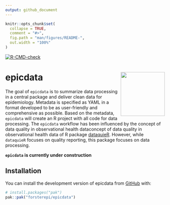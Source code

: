 ```yaml
---
output: github_document
---
```


```r
knitr::opts_chunk$set(
  collapse = TRUE,
  comment = "#>",
  fig.path = "man/figures/README-",
  out.width = "100%"
)
```

[![R-CMD-check](https://github.com/forsterepi/epicdata/actions/workflows/R-CMD-check.yaml/badge.svg)](https://github.com/forsterepi/epicdata/actions/workflows/R-CMD-check.yaml)

# epicdata <img src="man/figures/logo.png" align="right" height="139"/>

The goal of `epicdata` is to summarize data processing in a central package and deliver clean data for epidemiology. Metadata is specified as YAML in a format developed to be as user-friendly and comprehensive as possible. Based on the metadata, `epicdata` will create an R project with all code for data processing. The `epicdata` workflow has been influenced by the concept of data quality in observational health dataconcept of data quality in observational health data of R package [dataquieR](https://dataquality.qihs.uni-greifswald.de/IntroductoryTutorial.html). However, while `dataquieR` focuses on quality reporting, this package focuses on data processing.

**`epicdata` is currently under construction**

## Installation

You can install the development version of epicdata from [GitHub](https://github.com/) with:

``` r
# install.packages("pak")
pak::pak("forsterepi/epicdata")
```
